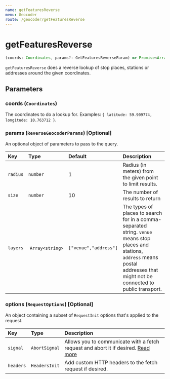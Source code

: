 ```yaml
---
name: getFeaturesReverse
menu: Geocoder
route: /geocoder/getFeaturesReverse
---
```


# getFeaturesReverse

```typescript
(coords: Coordinates, params?: GetFeaturesReverseParam) => Promise<Array<Feature>>
```

`getFeaturesReverse` does a reverse lookup of stop places, stations or addresses around the given coordinates.

## Parameters

### coords (`Coordinates`)

The coordinates to do a lookup for. Examples: `{ latitude: 59.909774, longitude: 10.763712 }`.

### params (`ReverseGeocoderParams`) [Optional]

An optional object of parameters to pass to the query.

| Key      | Type             | Default               | Description                                                                                                                                                                              |
| :------- | :--------------- | :-------------------- | :--------------------------------------------------------------------------------------------------------------------------------------------------------------------------------------- |
| `radius` | `number`         | 1                     | Radius (in meters) from the given point to limit results.                                                                                                                                |
| `size`   | `number`         | 10                    | The number of results to return                                                                                                                                                          |
| `layers` |  `Array<string>` | `["venue","address"]` | The types of places to search for in a comma-separated string. `venue` means stop places and stations, `address` means postal addresses that might not be connected to public transport. |

### options (`RequestOptions`) [Optional]

An object containing a subset of `RequestInit` options that's applied to the request.

| Key      | Type          | Description                                                                                                                                       |
| :------- | :------------ | :------------------------------------------------------------------------------------------------------------------------------------------------ |
| `signal` | `AbortSignal` | Allows you to communicate with a fetch request and abort it if desired. [Read more](https://developer.mozilla.org/en-US/docs/Web/API/AbortSignal) |
| `headers`| `HeadersInit` | Add custom HTTP headers to the fetch request if desired.                                                                                          |
